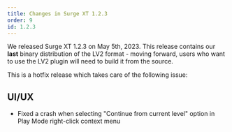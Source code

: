 ```yaml
---
title: Changes in Surge XT 1.2.3
order: 9
id: 1.2.3
---
```


We released Surge XT 1.2.3 on May 5th, 2023. This release contains our **last** binary distribution of the LV2 format - 
moving forward, users who want to use the LV2 plugin will need to build it from the source.

This is a hotfix release which takes care of the following issue:

## UI/UX

-   Fixed a crash when selecting "Continue from current level" option in Play Mode right-click context menu
